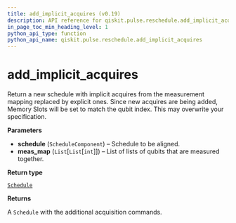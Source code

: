 ```yaml
---
title: add_implicit_acquires (v0.19)
description: API reference for qiskit.pulse.reschedule.add_implicit_acquires in qiskit v0.19
in_page_toc_min_heading_level: 1
python_api_type: function
python_api_name: qiskit.pulse.reschedule.add_implicit_acquires
---
```


<span id="add-implicit-acquires" />

# add\_implicit\_acquires

<Function id="qiskit.pulse.reschedule.add_implicit_acquires" isDedicatedPage={true} github="https://github.com/qiskit/qiskit/tree/stable/0.14/qiskit/pulse/reschedule.py" signature="add_implicit_acquires(schedule, meas_map)">
  Return a new schedule with implicit acquires from the measurement mapping replaced by explicit ones.

  <Admonition title="Warning" type="caution">
    Since new acquires are being added, Memory Slots will be set to match the qubit index. This may overwrite your specification.
  </Admonition>

  **Parameters**

  *   **schedule** (`ScheduleComponent`) – Schedule to be aligned.
  *   **meas\_map** (`List`\[`List`\[`int`]]) – List of lists of qubits that are measured together.

  **Return type**

  [`Schedule`](qiskit.pulse.Schedule "qiskit.pulse.schedule.Schedule")

  **Returns**

  A `Schedule` with the additional acquisition commands.
</Function>

